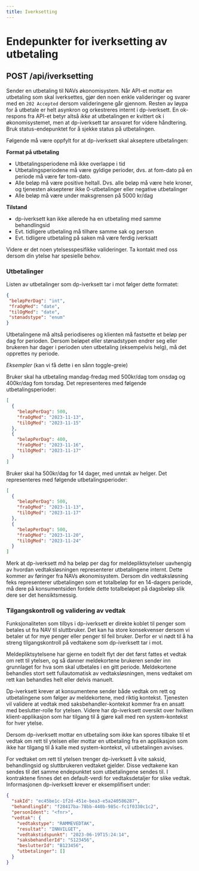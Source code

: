 ```yaml
---
title: Iverksetting
---
```


# Endepunkter for iverksetting av utbetaling

## POST /api/iverksetting

Sender en utbetaling til NAVs økonomisystem. Når API-et mottar en utbetaling som skal iverksettes, gjør den noen enkle valideringer
og svarer med en `202 Accepted` dersom valideringene går gjennom. Resten av løypa for å utbetale er helt asynkron og orkestreres
internt i dp-iverksett. En ok-respons fra API-et betyr altså _ikke_ at utbetalingen er kvittert ok i økonomisystemet, men at
dp-iverksett tar ansvaret for videre håndtering. Bruk status-endepunktet for å sjekke status på utbetalingen.

Følgende må være oppfylt for at dp-iverksett skal akseptere utbetalingen:

**Format på utbetaling**
* Utbetalingsperiodene må ikke overlappe i tid
* Utbetalingsperiodene må være gyldige perioder, dvs. at fom-dato på en periode må være før tom-dato.
* Alle beløp må være positive heltall. Dvs. alle beløp må være hele kroner, og tjenesten aksepterer ikke 0-utbetalinger eller negative utbetalinger
* Alle beløp må være under maksgrensen på 5000 kr/dag

**Tilstand**
* dp-iverksett kan ikke allerede ha en utbetaling med samme behandlingsid
* Evt. tidligere utbetaling må tilhøre samme sak og person
* Evt. tidligere utbetaling på saken må være ferdig iverksatt

Videre er det noen ytelsesspesifikke valideringer. Ta kontakt med oss dersom din ytelse har spesielle behov.

### Utbetalinger

Listen av utbetalinger som dp-iverksett tar i mot følger dette formatet:
```json
{
 "beløpPerDag": "int",
 "fraOgMed": "date",
 "tilOgMed": "date",
 "stønadstype": "enum"
}
```
Utbetalingene må altså periodiseres og klienten må fastsette et beløp per dag for perioden. Dersom beløpet eller stønadstypen
endrer seg eller brukeren har dager i perioden uten utbetaling (eksempelvis helg), må det opprettes ny periode.

_Eksempler_ (kan vi få dette i en sånn toggle-greie)

Bruker skal ha utbetaling mandag-fredag med 500kr/dag tom onsdag og 400kr/dag fom torsdag. Det representeres med følgende utbetalingsperioder:
```json
[
  {
    "beløpPerDag": 500,
    "fraOgMed": "2023-11-13",
    "tilOgMed": "2023-11-15"
  },
  {
    "beløpPerDag": 400,
    "fraOgMed": "2023-11-16",
    "tilOgMed": "2023-11-17"
  }
]
```

Bruker skal ha 500kr/dag for 14 dager, med unntak av helger. Det representeres med følgende utbetalingsperioder:
```json
[
  {
    "beløpPerDag": 500,
    "fraOgMed": "2023-11-13",
    "tilOgMed": "2023-11-17"
  },
  {
    "beløpPerDag": 500,
    "fraOgMed": "2023-11-20",
    "tilOgMed": "2023-11-24"
  }
]
```

Merk at dp-iverksett _må_ ha beløp per dag for meldepliktsytelser uavhengig av hvordan vedtaksløsningen representerer utbetalingene
internt. Dette kommer av føringer fra NAVs økonomisystem. Dersom din vedtaksløsning feks representerer utbetalingen som et
totalbeløp for en 14-dagers periode, må dere på konsumentsiden fordele dette totalbeløpet på dagsbeløp slik dere ser det hensiktsmessig.

### Tilgangskontroll og validering av vedtak

Funksjonaliteten som tilbys i dp-iverksett er direkte koblet til penger som betales ut fra NAV til sluttbruker. Det kan ha store konsekvenser
dersom vi betaler ut for mye penger eller penger til feil bruker. Derfor er vi nødt til å ha streng tilgangskontroll på vedtakene som dp-iverksett
tar i mot.

Meldepliktsytelsene har gjerne en todelt flyt der det først fattes et vedtak om rett til ytelsen, og så danner meldekortene brukeren sender inn
grunnlaget for hva som skal utbetales i en gitt periode. Meldekortene behandles stort sett fullautomatisk av vedtaksløsningen, mens vedtaket om
rett kan behandles helt eller delvis manuelt.

Dp-iverksett krever at konsumentene sender både vedtak om rett og utbetalingene som følger av meldekortene, med riktig kontekst. Tjenesten vil validere
at vedtak med saksbehandler-kontekst kommer fra en ansatt med beslutter-rolle for ytelsen. Videre har dp-iverksett oversikt over hvilken klient-applikasjon som
har tilgang til å gjøre kall med ren system-kontekst for hver ytelse.

Dersom dp-iverksett mottar en utbetaling som ikke kan spores tilbake til et vedtak om rett til ytelsen eller mottar en utbetaling fra en applikasjon
som ikke har tilgang til å kalle med system-kontekst, vil utbetalingen avvises.

For vedtaket om rett til ytelsen trenger dp-iverksett å vite saksid, behandlingsid og sluttbrukeren vedtaket gjelder. Disse vedtakene kan sendes
til det samme endepunktet som utbetalingene sendes til. I kontraktene finnes det en default-verdi for vedtaksdetaljer for slike vedtak. Informasjonen
dp-iverksett krever er eksemplifisert under:

```json
{
  "sakId": "ec45be1c-1f2d-451e-bea3-e5a240586287",
  "behandlingId": "f28417ba-78bb-440b-985c-fc1f0330c1c2",
  "personIdent": "<fnr>",
  "vedtak": {
    "vedtakstype": "RAMMEVEDTAK",
    "resultat": "INNVILGET",
    "vedtakstidspunkt": "2023-06-19T15:24:14",
    "saksbehandlerId": "S123456",
    "beslutterId": "B123456",
    "utbetalinger": []
  }
}
```